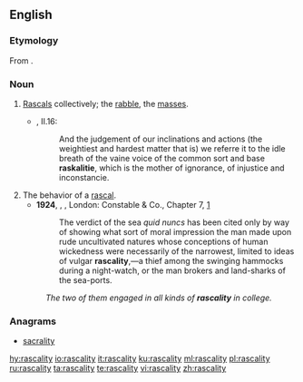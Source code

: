 ==English==

===Etymology===
From {{suffix|rascal|ity|lang=en}}.

===Noun===
{{en-noun|rascalities}}

# [[rascal|Rascals]] collectively; the [[rabble]], the [[masses]].
#* {{RQ:Flr Mntgn Essays}}, II.16:
#*: And the judgement of our inclinations and actions (the weightiest and hardest matter that is) we referre it to the idle breath of the vaine voice of the common sort and base '''raskalitie''', which is the mother of ignorance, of injustice and inconstancie.
# The behavior of a [[rascal]].
#* '''1924''', {{w|Herman Melville}}, ''{{w|Billy Budd}}'', London: Constable & Co., Chapter 7, [http://gutenberg.net.au/ebooks06/0608511h.html]
#*: The verdict of the sea ''quid nuncs'' has been cited only by way of showing what sort of moral impression the man made upon rude uncultivated natures whose conceptions of human wickedness were necessarily of the narrowest, limited to ideas of vulgar '''rascality''',—a thief among the swinging hammocks during a night-watch, or the man brokers and land-sharks of the sea-ports.
#: ''The two of them engaged in all kinds of '''rascality''' in college.''

===Anagrams===
* [[sacrality#English|sacrality]]

[[hy:rascality]]
[[io:rascality]]
[[it:rascality]]
[[ku:rascality]]
[[ml:rascality]]
[[pl:rascality]]
[[ru:rascality]]
[[ta:rascality]]
[[te:rascality]]
[[vi:rascality]]
[[zh:rascality]]
